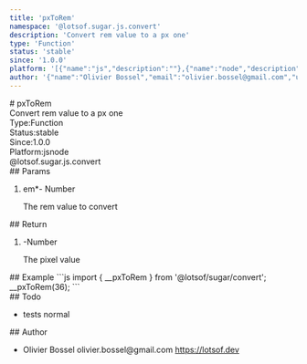 ```yaml
---
title: 'pxToRem'
namespace: '@lotsof.sugar.js.convert'
description: 'Convert rem value to a px one'
type: 'Function'
status: 'stable'
since: '1.0.0'
platform: '[{"name":"js","description":""},{"name":"node","description":""}]'
author: '{"name":"Olivier Bossel","email":"olivier.bossel@gmail.com","url":"https://lotsof.dev"}'
---
```

<div class="docmap-mdx">
# pxToRem
<div class="_description typo-lead typo-format">
Convert rem value to a px one
</div>
<div class="_metas">
<div class="_type"><span class="_type-label">Type:</span><span class="_type-value">Function</span></div>
<div class="_status"><span class="_status-label">Status:</span><span class="_status-value -stable">stable</span></div>
<div class="_since"><span class="_since-label">Since:</span><span class="_since-value">1.0.0</span></div>
<div class="_platform"><span class="_platform-label">Platform:</span><span class="_platform-value -js">js</span><span class="_platform-value -node">node</span></div>
</div>
<div class="_namespace">@lotsof.sugar.js.convert</div>
<div class="_params">
## Params
<ol class="_list">
<li class="_item">
<span class="_name">em<span class="_required">*</span></span><span class="_default">-</span> <span class="_type">Number</span>
<p class="_description">The rem value to convert</p>
</li>
</ol>
</div>
<div class="_return">
## Return
<ol class="_list">
<li class="_item">
<span class="_default">-</span><span class="_type">Number</span>
<p class="_description">The pixel value</p>
</li>
</ol>
</div>
<div class="_examples">
## Example
```js
import { __pxToRem } from '@lotsof/sugar/convert';
__pxToRem(36);
```
</div>
<div class="_todo">
## Todo
<ul class="_list">
<li class="_item">
<span class="_description">tests</span>
<span class="_priority -normal">normal</span>
</li>
</ul>
</div>
<div class="_author">
## Author
<ul class="_list">
<li class="_item">
<span class="_name">Olivier Bossel</span>
<span class="_email">olivier.bossel@gmail.com</span>
<a href="https://lotsof.dev" target="_blank" class="_url">https://lotsof.dev</a>
</li>
</ul>
</div>
</div>